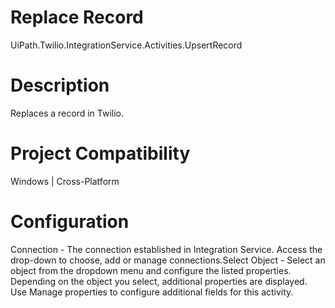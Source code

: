 ﻿# Replace Record

UiPath.Twilio.IntegrationService.Activities.UpsertRecord

# Description

Replaces a record in Twilio.

# Project Compatibility

Windows | Cross-Platform

# Configuration

Connection - The connection established in Integration Service.
                        Access the drop-down to choose, add or manage connections.Select Object - Select an object from the dropdown menu and configure
                        the listed properties. Depending on the object you select, additional
                        properties are displayed. Use Manage properties to configure
                        additional fields for this activity.
